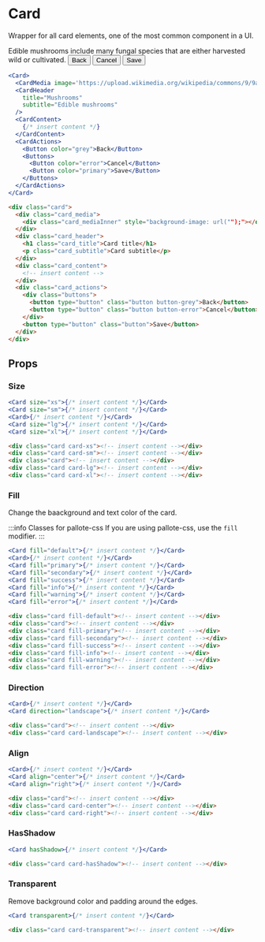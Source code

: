 ---
---



# Card

Wrapper for all card elements, one of the most common component in a UI.

<DocLinks
  figma="https://www.figma.com/design/bEeQ97jqZFWepD0x4oU5k7/Pallote?node-id=2813-6710&t=ZYFabUeMuvoaOdby-11"
  storybook="https://react.pallote.com/?path=/docs/components-card--docs"
/>

<div class="docs_block">
  <Card>
    <CardMedia image='https://upload.wikimedia.org/wikipedia/commons/9/9a/Chanterelle_Cantharellus_cibarius.jpg' />
    <CardHeader
      title="Mushrooms"
      subtitle="Edible mushrooms"
    />
    <CardContent>Edible mushrooms include many fungal species that are either harvested wild or cultivated.</CardContent>
    <CardActions>
      <Button color="grey">Back</Button>
      <Buttons>
        <Button color="error">Cancel</Button>
        <Button color="primary">Save</Button>
      </Buttons>
    </CardActions>
  </Card>
</div>

<Tabs groupId="package" queryString>
  <TabItem value="react" label="React">

```jsx
<Card>
  <CardMedia image='https://upload.wikimedia.org/wikipedia/commons/9/9a/Chanterelle_Cantharellus_cibarius.jpg' />
  <CardHeader
    title="Mushrooms"
    subtitle="Edible mushrooms"
  />
  <CardContent>
    {/* insert content */}
  </CardContent>
  <CardActions>
    <Button color="grey">Back</Button>
    <Buttons>
      <Button color="error">Cancel</Button>
      <Button color="primary">Save</Button>
    </Buttons>
  </CardActions>
</Card>
```
  </TabItem>
  <TabItem value="css" label="CSS">

```html
<div class="card">
  <div class="card_media">
    <div class="card_mediaInner" style="background-image: url("");"></div>
  </div>  
  <div class="card_header">
    <h1 class="card_title">Card title</h1>
    <p class="card_subtitle">Card subtitle</p>
  </div>
  <div class="card_content">
    <!-- insert content -->
  </div>
  <div class="card_actions">
    <div class="buttons">
      <button type="button" class="button button-grey">Back</button>
      <button type="button" class="button button-error">Cancel</button>
    </div>
    <button type="button" class="button">Save</button>
  </div>
</div>
```
  </TabItem>
</Tabs>

## Props

### Size

<div class="docs_block">
  <Card size="xs"><CardHeader title="XSmall" /></Card>
  <Card size="sm"><CardHeader title="Small" /></Card>
  <Card><CardHeader title="Medium" /></Card>
  <Card size="lg"><CardHeader title="Large" /></Card>
  <Card size="xl"><CardHeader title="XLarge" /></Card>
</div>

<Tabs groupId="package" queryString>
   <TabItem value="react" label="React">
  
```jsx
<Card size="xs">{/* insert content */}</Card>
<Card size="sm">{/* insert content */}</Card>
<Card>{/* insert content */}</Card>
<Card size="lg">{/* insert content */}</Card>
<Card size="xl">{/* insert content */}</Card>
```
  </TabItem>
  <TabItem value="css" label="CSS">

```html
<div class="card card-xs"><!-- insert content --></div>
<div class="card card-sm"><!-- insert content --></div>
<div class="card"><!-- insert content --></div>
<div class="card card-lg"><!-- insert content --></div>
<div class="card card-xl"><!-- insert content --></div>
```
  </TabItem>
</Tabs>

### Fill

Change the baackground and text color of the card.

:::info Classes for pallote-css
If you are using pallote-css, use the `fill` modifier.
:::

<div class="docs_block">
  <Card fill="default"><CardHeader title="Default" /></Card>
  <Card><CardHeader title="Paper" /></Card>
  <Card fill="primary"><CardHeader title="Primary" /></Card>
  <Card fill="secondary"><CardHeader title="Secondary" /></Card>
  <Card fill="success"><CardHeader title="Success" /></Card>
  <Card fill="info"><CardHeader title="Info" /></Card>
  <Card fill="warning"><CardHeader title="Warning" /></Card>
  <Card fill="error"><CardHeader title="Error" /></Card>
</div>

<Tabs groupId="package" queryString>
   <TabItem value="react" label="React">
  
```jsx
<Card fill="default">{/* insert content */}</Card>
<Card>{/* insert content */}</Card>
<Card fill="primary">{/* insert content */}</Card>
<Card fill="secondary">{/* insert content */}</Card>
<Card fill="success">{/* insert content */}</Card>
<Card fill="info">{/* insert content */}</Card>
<Card fill="warning">{/* insert content */}</Card>
<Card fill="error">{/* insert content */}</Card>
```
  </TabItem>
  <TabItem value="css" label="CSS">

```html
<div class="card fill-default"><!-- insert content --></div>
<div class="card"><!-- insert content --></div>
<div class="card fill-primary"><!-- insert content --></div>
<div class="card fill-secondary"><!-- insert content --></div>
<div class="card fill-success"><!-- insert content --></div>
<div class="card fill-info"><!-- insert content --></div>
<div class="card fill-warning"><!-- insert content --></div>
<div class="card fill-error"><!-- insert content --></div>
```
  </TabItem>
</Tabs>

### Direction

<div class="docs_block">
  <Card>
    <CardMedia image='https://upload.wikimedia.org/wikipedia/commons/9/9a/Chanterelle_Cantharellus_cibarius.jpg' />
    <CardHeader title="Portrait" />
  </Card>
  <Card direction="landscape">
    <CardMedia width={100} height={100} image='https://upload.wikimedia.org/wikipedia/commons/9/9a/Chanterelle_Cantharellus_cibarius.jpg' />
    <CardHeader title="Landscape" />
  </Card>
</div>

<Tabs groupId="package" queryString>
   <TabItem value="react" label="React">
  
```jsx
<Card>{/* insert content */}</Card>
<Card direction="landscape">{/* insert content */}</Card>
```
  </TabItem>
  <TabItem value="css" label="CSS">

```html
<div class="card"><!-- insert content --></div>
<div class="card card-landscape"><!-- insert content --></div>
```
  </TabItem>
</Tabs>

### Align

<div class="docs_block">
  <Card><CardHeader title="Left" /></Card>
  <Card align="center"><CardHeader title="Center" /></Card>
  <Card align="right"><CardHeader title="Right" /></Card>
</div>

<Tabs groupId="package" queryString>
   <TabItem value="react" label="React">
  
```jsx
<Card>{/* insert content */}</Card>
<Card align="center">{/* insert content */}</Card>
<Card align="right">{/* insert content */}</Card>
```
  </TabItem>
  <TabItem value="css" label="CSS">

```html
<div class="card"><!-- insert content --></div>
<div class="card card-center"><!-- insert content --></div>
<div class="card card-right"><!-- insert content --></div>
```
  </TabItem>
</Tabs>

### HasShadow

<div class="docs_block">
  <Card hasShadow><CardHeader title="HasShadow" /></Card>
</div>

<Tabs groupId="package" queryString>
   <TabItem value="react" label="React">
  
```jsx
<Card hasShadow>{/* insert content */}</Card>
```
  </TabItem>
  <TabItem value="css" label="CSS">

```html
<div class="card card-hasShadow"><!-- insert content --></div>
```
  </TabItem>
</Tabs>

### Transparent

Remove background color and padding around the edges.

<div class="docs_block">
  <Card transparent><CardHeader title="Transparent" /></Card>
</div>

<Tabs groupId="package" queryString>
   <TabItem value="react" label="React">
  
```jsx
<Card transparent>{/* insert content */}</Card>
```
  </TabItem>
  <TabItem value="css" label="CSS">

```html
<div class="card card-transparent"><!-- insert content --></div>
```
  </TabItem>
</Tabs>
